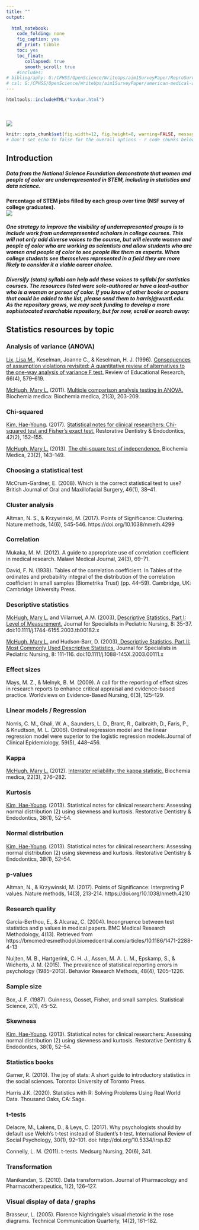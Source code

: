 ---
title: ""
output:
   
  html_notebook: 
    code_folding: none
    fig_caption: yes
    df_print: tibble
    toc: yes
    toc_float: 
       collapsed: true
       smooth_scroll: true
    #includes:
# bibliography: G:/CPHSS/OpenScience/WriteUps/aim1SurveyPaper/ReproSurveyPaper_02122018.bibtex
# csl: G:/CPHSS/OpenScience/WriteUps/aim1SurveyPaper/american-medical-association-no-url.CSL
---
<!-- <head{#top}> -->

<!-- <script src = "Main.js"></script> -->
<!-- <link rel="stylesheet" type="text/css" href="MainStyle.css"> -->
```{r, echo=FALSE, eval=FALSE}
htmltools::includeHTML("Navbar.html")
```
<BR><BR><img class="logo" src = "logo-header.gif">
   
<!-- </head> -->

```{r setupOpts, echo=FALSE}
knitr::opts_chunk$set(fig.width=12, fig.height=8, warning=FALSE, message=FALSE)
# Don't set echo to false for the overall options - r code chunks below need to appear
```

## Introduction

##### Data from the National Science Foundation demonstrate that women and people of color are underrepresented in STEM, including in statistics and data science. 

**Percentage of STEM jobs filled by each group over time (NSF survey of college graduates).**<br>
<img src = "intersection-fig3.jpeg">

##### One strategy to improve the visibility of underrepresented groups is to include work from underrepresented scholars in college courses. This will not only add diverse voices to the course, but will elevate women and people of color who are working as scientists and allow students who are women and people of color to see people like them as experts. When college students see themselves represented in a field they are more likely to consider it a viable career choice.

##### **Diversify (stats) syllabi** can help add these voices to syllabi for statistics courses. The resources listed were sole-authored or have a lead-author who is a woman or person of color. If you know of other books or papers that could be added to the list, please send them to harrisj@wustl.edu. As the repository grows, we may seek funding to develop a more sophistocated searchable repository, but for now, scroll or search away:

## Statistics resources by topic

### Analysis of variance (ANOVA)

<a href="http://umanitoba.ca/faculties/health_sciences/medicine/units/chs/faculty_and_staff/7879.html">Lix, Lisa M.</a>, Keselman, Joanne C., & Keselman, H. J. (1996). <a href = "https://www.jstor.org/stable/1170654?seq=1#metadata_info_tab_contents">Consequences of assumption violations revisited: A quantitative review of alternatives to the one-way analysis of variance F test.</a> Review of Educational Research, 66(4), 579–619.

<a href="https://www.linkedin.com/in/mary-mchugh-35134932/">McHugh, Mary L.</a> (2011). <a href = "https://hrcak.srce.hr/file/108599">Multiple comparison analysis testing in ANOVA.</a> Biochemia medica: Biochemia medica, 21(3), 203-209.

### Chi-squared

<a href ="https://asianmideast.duke.edu/people/hae-young-kim">Kim, Hae-Young</a>. (2017). <a href = "https://www.ncbi.nlm.nih.gov/pmc/articles/PMC5426219/"> Statistical notes for clinical researchers: Chi-squared test and Fisher’s exact test.</a> Restorative Dentistry & Endodontics, 42(2), 152–155.

<a href="https://www.linkedin.com/in/mary-mchugh-35134932/">McHugh, Mary L.</a> (2013). <a href ="https://www.ncbi.nlm.nih.gov/pmc/articles/PMC3900058/">The chi-square test of independence.</a> Biochemia Medica, 23(2), 143–149.

### Choosing a statistical test

McCrum-Gardner, E. (2008). Which is the correct statistical test to use? British Journal of Oral and Maxillofacial Surgery, 46(1), 38–41.

### Cluster analysis

Altman, N. S., & Krzywinski, M. (2017). Points of Significance: Clustering. Nature methods, 14(6), 545-546. https://doi.org/10.1038/nmeth.4299

### Correlation

Mukaka, M. M. (2012). A guide to appropriate use of correlation coefficient in medical research. Malawi Medical Journal, 24(3), 69–71.

David, F. N. (1938). Tables of the correlation coefficient. In Tables of the ordinates and probability integral of the distribution of the correlation coefficient in small samples (Biometrika Trust) (pp. 44–59). Cambridge, UK: Cambridge University Press.

### Descriptive statistics

<a href="https://www.linkedin.com/in/mary-mchugh-35134932/">McHugh, Mary L.</a> and Villarruel, A.M. (2003), <a href="https://onlinelibrary.wiley.com/doi/epdf/10.1111/j.1744-6155.2003.tb00182.x">Descriptive Statistics, Part I: Level of Measurement.</a> Journal for Specialists in Pediatric Nursing, 8: 35-37. doi:10.1111/j.1744-6155.2003.tb00182.x

<a href="https://www.linkedin.com/in/mary-mchugh-35134932/">McHugh, Mary L.</a> and Hudson‐Barr, D. (2003),<a href="https://onlinelibrary.wiley.com/doi/epdf/10.1111/j.1088-145X.2003.00111.x"> Descriptive Statistics, Part II: Most Commonly Used Descriptive Statistics.</a> Journal for Specialists in Pediatric Nursing, 8: 111-116. doi:10.1111/j.1088-145X.2003.00111.x

### Effect sizes

Mays, M. Z., & Melnyk, B. M. (2009). A call for the reporting of effect sizes in research reports to enhance critical appraisal and evidence-based practice. Worldviews on Evidence-Based Nursing, 6(3), 125–129.

### Linear models / Regression

Norris, C. M., Ghali, W. A., Saunders, L. D., Brant, R., Galbraith, D., Faris, P., & Knudtson, M. L. (2006). Ordinal regression model and the linear regression model were superior to the logistic regression models.Journal of Clinical Epidemiology, 59(5), 448–456.

### Kappa

<a href="https://www.linkedin.com/in/mary-mchugh-35134932/">McHugh, Mary L.</a> (2012). <a href="https://www.ncbi.nlm.nih.gov/pmc/articles/PMC3900052/">Interrater reliability: the kappa statistic.</a> Biochemia medica, 22(3), 276–282.

### Kurtosis

<a href ="https://asianmideast.duke.edu/people/hae-young-kim">Kim, Hae-Young</a>. (2013). Statistical notes for clinical researchers: Assessing normal distribution (2) using skewness and kurtosis. Restorative Dentistry & Endodontics, 38(1), 52–54.

### Normal distribution

<a href ="https://asianmideast.duke.edu/people/hae-young-kim">Kim, Hae-Young</a>. (2013). Statistical notes for clinical researchers: Assessing normal distribution (2) using skewness and kurtosis. Restorative Dentistry & Endodontics, 38(1), 52–54.

### p-values

Altman, N., & Krzywinski, M. (2017). Points of Significance: Interpreting P values. Nature methods, 14(3), 213-214. https://doi.org/10.1038/nmeth.4210

### Research quality

García-Berthou, E., & Alcaraz, C. (2004). Incongruence between test statistics and p values in medical papers. BMC Medical Research Methodology,
4(13). Retrieved from https://bmcmedresmethodol.biomedcentral.com/articles/10.1186/1471-2288-4-13

Nuijten, M. B., Hartgerink, C. H. J., Assen, M. A. L. M., Epskamp, S., & Wicherts, J. M. (2015). The prevalence of statistical reporting errors in psychology (1985–2013). Behavior Research Methods, 48(4), 1205–1226.

### Sample size

Box, J. F. (1987). Guinness, Gosset, Fisher, and small samples. Statistical Science, 2(1), 45–52.

### Skewness 

<a href ="https://asianmideast.duke.edu/people/hae-young-kim">Kim, Hae-Young</a>. (2013). Statistical notes for clinical researchers: Assessing normal distribution (2) using skewness and kurtosis. Restorative Dentistry & Endodontics, 38(1), 52–54.

### Statistics books

Garner, R. (2010). The joy of stats: A short guide to introductory statistics in the social sciences. Toronto: University of Toronto Press.

Harris J.K. (2020). Statistics with R: Solving Problems Using Real World Data. Thousand Oaks, CA: Sage. 

### t-tests

Delacre, M., Lakens, D., & Leys, C. (2017). Why psychologists should by default use Welch’s t-test instead of Student’s t-test. International Review of Social Psychology, 30(1), 92–101. doi: http://doi.org/10.5334/irsp.82

Connelly, L. M. (2011). t-tests. Medsurg Nursing, 20(6), 341.

### Transformation

Manikandan, S. (2010). Data transformation. Journal of Pharmacology and Pharmacotherapeutics, 1(2), 126–127.

### Visual display of data / graphs 

Brasseur, L. (2005). Florence Nightingale’s visual rhetoric in the rose diagrams. Technical Communication Quarterly, 14(2), 161–182.
